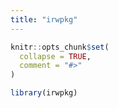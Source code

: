 ```yaml
---
title: "irwpkg"
---
```


```r
knitr::opts_chunk$set(
  collapse = TRUE,
  comment = "#>"
)
```

```r
library(irwpkg)
```
